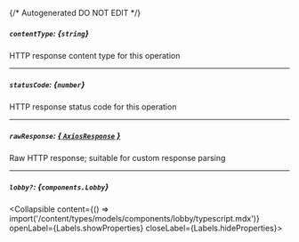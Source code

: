 {/* Autogenerated DO NOT EDIT  */}

##### `contentType`: *{`string`}*
HTTP response content type for this operation

---
##### `statusCode`: *{`number`}*
HTTP response status code for this operation

---
##### `rawResponse`: [*{ `AxiosResponse` }*](https://axios-http.com/docs/res_schema)
Raw HTTP response; suitable for custom response parsing

---
##### `lobby?`: *{`components.Lobby`}*
<Collapsible content={() => import('/content/types/models/components/lobby/typescript.mdx')} openLabel={Labels.showProperties} closeLabel={Labels.hideProperties}>
</Collapsible>


